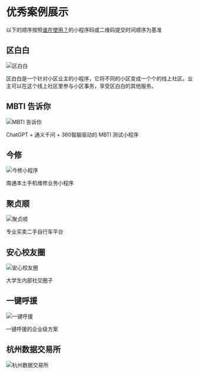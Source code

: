 # 优秀案例展示

以下的顺序按照[谁在使用？](https://github.com/sonofmagic/weapp-tailwindcss/issues/270)的小程序码或二维码提交时间顺序为基准

## 区白白

<img width={256} height={256} src="/img/showcase/0.qubaibai/qrcode.jpg" alt="区白白" />

区白白是一个针对小区业主的小程序，它将不同的小区变成一个个的线上社区。业主可以在这个线上社区里参与小区事务，享受区白白的其他服务。

## MBTI 告诉你

<img width={256} height={256} src="/img/showcase/1.mbti/qrcode.jpg" alt="MBTI 告诉你" />

ChatGPT + 通义千问 + 360智脑驱动的 MBTI 测试小程序

## 今修

<img width={256} height={256} src="/img/showcase/2.jinxiu/qrcode.jpg" alt="今修小程序" />

南通本土手机维修业务小程序

## 聚贞顺

<img width={256} height={256} src="/img/showcase/3.juzhenshun/qrcode.jpg" alt="聚贞顺" />

专业买卖二手自行车平台

## 安心校友圈

<img width={256} height={256} src="/img/showcase/4.安心校友圈/qrcode.jpg" alt="安心校友圈" />

大学生内部社交圈子

## 一键呼援

<img width={256} height={256} src="/img/showcase/5.一键呼援/qrcode.jpg" alt="一键呼援" />

一键呼援的企业级方案

## 杭州数据交易所

<img width={256} height={256} src="/img/showcase/6.杭州数据交易所/qrcode.jpg" alt="杭州数据交易所" />



